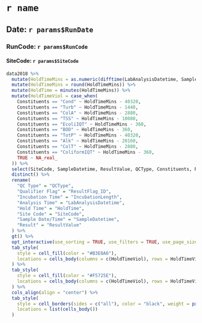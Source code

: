 # `r name`
## Date: `r params$RunDate`
### RunCode: `r params$RunCode`
#### SiteCode: `r params$SiteCode`

```r
data2018 %>%
  mutate(HoldTimeMins = as.numeric(difftime(LabAnalysisDatetime, SampleDatetime, units = "mins"))) %>%
  mutate(HoldTimeMins = round(HoldTimeMins)) %>% 
  mutate(HoldTime = minutes(HoldTimeMins)) %>%
  mutate(HoldTimeViol = case_when(
    Constituents == "Cond" ~ HoldTimeMins - 40320,
    Constituents == "Turb" ~ HoldTimeMins - 1440,
    Constituents == "ColA" ~ HoldTimeMins - 2880,
    Constituents == "TSS" ~ HoldTimeMins - 10080,
    Constituents == "EcoliIQT" ~ HoldTimeMins - 360,
    Constituents == "BOD" ~ HoldTimeMins - 360,
    Constituents == "TotP" ~ HoldTimeMins - 40320,
    Constituents == "Alk" ~ HoldTimeMins - 20160,
    Constituents == "ColT" ~ HoldTimeMins - 2880,
    Constituents == "ColiformIQT" ~ HoldTimeMins - 360,
    TRUE ~ NA_real_
  )) %>%
  select(SiteCode, SampleDatetime, ResultValue, QCType, Constituents, ResultFlag_ID, IncubationLength, LabAnalysisDatetime, HoldTime, HoldTimeViol) %>%
  distinct() %>%
  rename(
    "QC Type" = "QCType",
    "Qualifier Flag" = "ResultFlag_ID",
    "Incubation Time" = "IncubationLength",
    "Analysis Time" = "LabAnalysisDatetime",
    "Hold Time" = "HoldTime",
    "Site Code" = "SiteCode",
    "Sample Date/Time" = "SampleDatetime",
    "Result" = "ResultValue"
  ) %>%
  gt() %>%
  opt_interactive(use_sorting = TRUE, use_filters = TRUE, use_page_size_select = TRUE, page_size_default = 10, page_size_values = c(5, 10, 25, 50, 100)) %>%
  tab_style(
    style = cell_fill(color = "#B3E0A6"),
    locations = cells_body(columns = c(HoldTimeViol), rows = HoldTimeViol < 0)
  ) %>%
  tab_style(
    style = cell_fill(color = "#F5725E"),
    locations = cells_body(columns = c(HoldTimeViol), rows = HoldTimeViol >= 0)
  ) %>%
  cols_align(align = "center") %>%
  tab_style(
    style = cell_borders(sides = c("all"), color = "black", weight = px(1), style = "solid"),
    locations = list(cells_body())
  )

```

